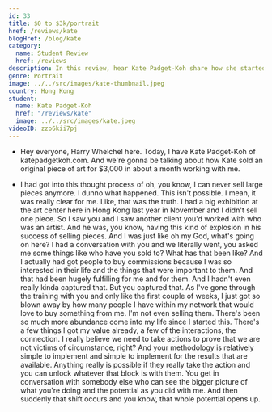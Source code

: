 ```yaml
---
id: 33
title: $0 to $3k/portrait
href: /reviews/kate
blogHref: /blog/kate
category:
  name: Student Review
  href: /reviews
description: In this review, hear Kate Padget-Koh share how she started making $3,000 per portrait commission while working with adventurous entrepreneurial art collectors.
genre: Portrait
image: ../../src/images/kate-thumbnail.jpeg
country: Hong Kong
student:
  name: Kate Padget-Koh
  href: "/reviews/kate"
  image: ../../src/images/kate.jpeg
videoID: zzo6kii7pj
---
```


- Hey everyone, Harry Whelchel here. Today, I have Kate Padget-Koh of katepadgetkoh.com. And we're gonna be talking about how Kate sold an original piece of art for $3,000 in about a month working with me.

- I had got into this thought process of oh, you know, I can never sell large pieces anymore. I dunno what happened. This isn't possible. I mean, it was really clear for me. Like, that was the truth. I had a big exhibition at the art center here in Hong Kong last year in November and I didn't sell one piece. So I saw you and I saw another client you'd worked with who was an artist. And he was, you know, having this kind of explosion in his success of selling pieces. And I was just like oh my God, what's going on here? I had a conversation with you and we literally went, you asked me some things like who have you sold to? What has that been like? And I actually had got people to buy commissions because I was so interested in their life and the things that were important to them. And that had been hugely fulfilling for me and for them. And I hadn't even really kinda captured that. But you captured that. As I've gone through the training with you and only like the first couple of weeks, I just got so blown away by how many people I have within my network that would love to buy something from me. I'm not even selling them. There's been so much more abundance come into my life since I started this. There's a few things I got my value already, a few of the interactions, the connection. I really believe we need to take actions to prove that we are not victims of circumstance, right? And your methodology is relatively simple to implement and simple to implement for the results that are available. Anything really is possible if they really take the action and you can unlock whatever that block is with them. You get in conversation with somebody else who can see the bigger picture of what you're doing and the potential as you did with me. And then suddenly that shift occurs and you know, that whole potential opens up.
